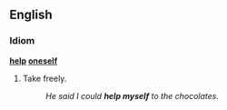 ==English==
===Idiom===
'''[[help]] [[oneself]]''' {{idiomatic}}
#Take freely.
#:''He said I could '''help myself''' to the chocolates.''